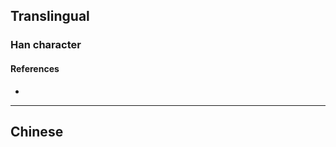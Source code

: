 {{also|巒}}
{{character info}}
==Translingual==

===Han character===
{{Han char|rn=46|rad=山|as=06|sn=9|four=|canj=YCU|ids=⿱𰁜山}}

====References====
* {{Han ref|kx=0311.061|dj=0611.110|hdz=10771.140|uh=5CE6|ud=23782}}

----

==Chinese==
{{zh-see|巒}}
